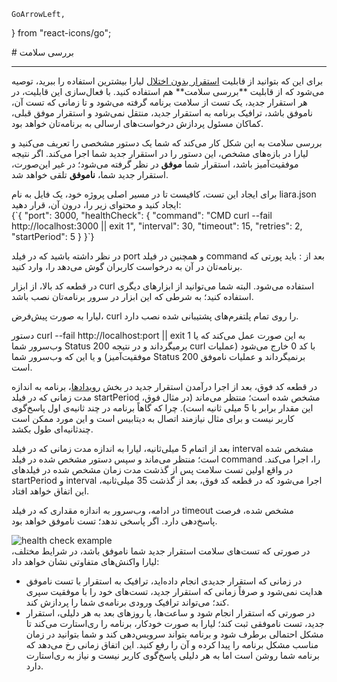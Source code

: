     GoArrowLeft,
} from "react-icons/go";


<Layout>
<Head>
<title>مستندات بررسی سلامت پلتفرم  - لیارا</title>
</Head>
# بررسی سلامت
<hr className="mb-2" />
برای این که بتوانید از قابلیت <a href="./zero-downtime-deployment" className="blue-link">استقرار بدون اختلال</a> لیارا بیشترین استفاده را ببرید، توصیه می‌شود که از قابلیت **بررسی سلامت** هم استفاده کنید.
با فعال‌سازی این قابلیت، در هر استقرار جدید، یک تست از سلامت برنامه گرفته می‌شود و تا زمانی که تست آن، ناموفق باشد، ترافیک برنامه به استقرار جدید، منتقل نمی‌شود و استقرار موفق قبلی، کماکان مسئول پردازش درخواست‌های ارسالی به برنامه‌تان خواهد بود.
<div className='h-4' />

بررسی سلامت به این شکل کار می‌کند که شما یک دستور مشخصی را تعریف می‌کنید و لیارا در بازه‌های مشخص، این دستور را در استقرار جدید شما اجرا می‌کند. اگر نتیجه موفقیت‌آمیز باشد، استقرار شما **موفق** در نظر گرفته می‌شود؛ در غیر این‌صورت، استقرار جدید شما، **ناموفق** تلقی خواهد شد.

<Section id="make-health-check-connection" title="ایجاد تست بررسی سلامت" />
برای ایجاد این تست، کافیست تا در مسیر اصلی پروژه خود، یک فایل به نام <Important>liara.json</Important> ایجاد کنید و محتوای زیر را، درون آن، قرار دهید:
<div className='h-2' />
<div dir="ltr">
<Highlight className="json">
    {`{
  "port": 3000,
  "healthCheck": {
    "command": "CMD curl --fail http://localhost:3000 || exit 1",
    "interval": 30, 
    "timeout": 15,
    "retries": 2,
    "startPeriod": 5
   }
}`}
</Highlight>
</div>
<div className='h-2' />

<Alert variant="info">
<p>
در نظر داشته باشید که در فیلد <Important>port</Important> و همچنین در فیلد <Important>command</Important> بعد از <Important>:</Important> باید پورتی که برنامه‌تان در آن به درخواست کاربران گوش می‌دهد را، وارد کنید.
</p>
</Alert>
<div className='h-2' />

در قطعه کد بالا، از ابزار <Important>curl</Important> استفاده می‌شود. البته شما می‌توانید از ابزارهای دیگری استفاده کنید؛ به شرطی که این ابزار در سرور برنامه‌تان نصب باشد. 
<div className='h-2' />

<Alert variant="info">
<p>
 لیارا به صورت پیش‌فرض، <Important>curl</Important> را روی تمام پلتفرم‌های پشتیبانی شده نصب دارد. 
</p>
</Alert>
<div className='h-2' />
دستور <Important>curl --fail http://localhost:port || exit 1</Important> به این صورت عمل می‌کند که یا وب‌سرور شما Status 200 برمیگرداند و در نتیجه curl با کد 0 خارج می‌شود (عملیات موفقیت‌آمیز) و یا این که وب‌سرور شما Status 200 برنمیگرداند و عملیات ناموفق است.
<div className='h-4' />

در قطعه کد فوق، بعد از اجرا درآمدن استقرار جدید در بخش <a href="./events" className="blue-link">رویدادها</a>، برنامه به اندازه مدت زمانی که در فیلد <Important>startPeriod</Important> مشخص شده است؛ منتظر می‌ماند (در مثال فوق، این مقدار برابر با 5 میلی ثانیه است). چرا که گاهاً برنامه در چند ثانیه‌ی اول پاسخ‌گوی کاربر نیست و برای مثال نیازمند اتصال به دیتابیس است و این مورد ممکن است چندثانیه‌ای طول بکشد.
<div className='h-4' />

بعد از اتمام 5 میلی‌ثانیه، لیارا به اندازه مدت زمانی که در فیلد <Important>interval</Important> مشخص شده است؛ منتظر می‌ماند و سپس دستور مشخص شده در فیلد <Important>command</Important> را، اجرا می‌کند. در واقع اولین تست سلامت پس از گذشت مدت زمان مشخص شده در فیلدهای <Important>startPeriod</Important> و <Important>interval</Important> اجرا می‌شود که در قطعه کد فوق، بعد از گذشت 35 میلی‌ثانیه، این اتفاق خواهد افتاد.
<div className='h-4' />

در ادامه، وب‌سرور به اندازه مقداری که در فیلد <Important>timeout</Important> مشخص شده، فرصت پاسخ‌دهی دارد. اگر پاسخی ندهد؛ تست ناموفق خواهد بود.

<div className="h-4" />
<img src="https://files.liara.ir/liara/docs/health-check.jpg" alt="health check example"/>
<div className="h-4" />

<Section id='failed-deployment' title="عملکرد لیارا در استقرارهای ناموفق" />
در صورتی که تست‌های سلامت استقرار جدید شما ناموفق باشد، در شرایط مختلف، لیارا واکنش‌های متفاوتی نشان خواهد داد:
<div className="h-4" />

<ul>
    <li>در زمانی که استقرار جدیدی انجام داده‌اید، ترافیک به استقرار با تست ناموفق هدایت نمی‌شود و صرفاً زمانی که استقرار جدید، تست‌های خود را با موفقیت سپری کند؛ می‌تواند ترافیک ورودی برنامه‌ی شما را پردازش کند.</li>
    <li>در صورتی که استقرار انجام شود و ساعت‌ها، یا روزهای بعد به هر دلیلی، استقرار جدید، تست ناموفقی ثبت کند؛ لیارا به صورت خودکار، برنامه را ری‌استارت می‌کند تا مشکل احتمالی برطرف شود و برنامه بتواند سرویس‌دهی کند و شما بتوانید در زمان مناسب مشکل برنامه را پیدا کرده و آن را رفع کنید. این اتفاق زمانی رخ می‌دهد که برنامه شما روشن است اما به هر دلیلی پاسخ‌گوی کاربر نیست و نیاز به ری‌استارت دارد.</li>
</ul>

</Layout>